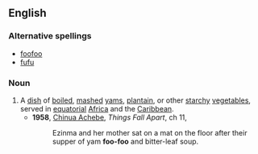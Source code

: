 {{see|fufú}}

==English==

===Alternative spellings===
{{wikipedia|fufu|foo-foo}}
*[[foofoo]]
*[[fufu]]

===Noun===
{{en-noun|-}}

# A [[dish]] of [[boil]]ed, [[mash]]ed [[yam]]s, [[plantain]], or other [[starchy]] [[vegetable]]s, served in [[equatorial]] [[Africa]] and the [[Caribbean]].
#*'''1958''', [[w:Chinua_Achebe|Chinua Achebe]], ''Things Fall Apart'', ch 11,
#*:Ezinma and her mother sat on a mat on the floor after their supper of yam '''foo-foo''' and bitter-leaf soup.